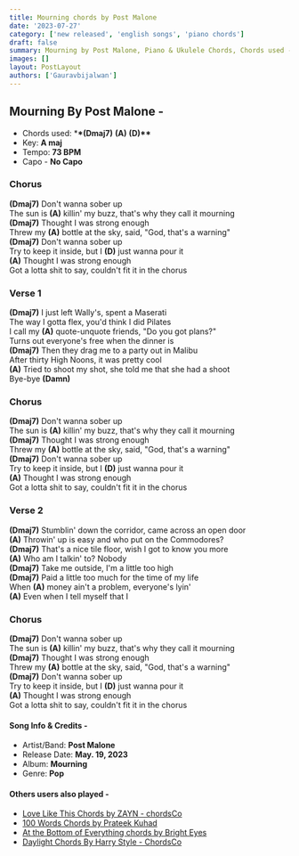 ```yaml
---
title: Mourning chords by Post Malone
date: '2023-07-27'
category: ['new released', 'english songs', 'piano chords']
draft: false
summary: Mourning by Post Malone, Piano & Ukulele Chords, Chords used - (Dmaj7) (A) (D), Capo - No Capo, Key - A major.
images: []
layout: PostLayout
authors: ['Gauravbijalwan']
---
```


## Mourning By ​Post Malone -

- Chords used: \***\*(Dmaj7)** **(A)** **(D)\*\***
- Key: **A maj**
- Tempo: **73 BPM**
- Capo - **No Capo**

### Chorus

**(Dmaj7)** Don't wanna sober up\
The sun is **(A)** killin' my buzz, that's why they call it mourning\
**(Dmaj7)** Thought I was strong enough\
Threw my **(A)** bottle at the sky, said, "God, that's a warning"\
**(Dmaj7)** Don't wanna sober up\
Try to keep it inside, but I **(D)** just wanna pour it\
**(A)** Thought I was strong enough\
Got a lotta shit to say, couldn't fit it in the chorus

### Verse 1

**(Dmaj7)** I just left Wally's, spent a Maserati\
The way I gotta flex, you'd think I did Pilates\
I call my **(A)** quote-unquote friends, "Do you got plans?"\
Turns out everyone's free when the dinner is\
**(Dmaj7)** Then they drag me to a party out in Malibu\
After thirty High Noons, it was pretty cool\
**(A)** Tried to shoot my shot, she told me that she had a shoot\
Bye-bye **(Damn)**

### Chorus

**(Dmaj7)** Don't wanna sober up\
The sun is **(A)** killin' my buzz, that's why they call it mourning\
**(Dmaj7)** Thought I was strong enough\
Threw my **(A)** bottle at the sky, said, "God, that's a warning"\
**(Dmaj7)** Don't wanna sober up\
Try to keep it inside, but I **(D)** just wanna pour it\
**(A)** Thought I was strong enough\
Got a lotta shit to say, couldn't fit it in the chorus

### Verse 2

**(Dmaj7)** Stumblin' down the corridor, came across an open door\
**(A)** Throwin' up is easy and who put on the Commodores?\
**(Dmaj7)** That's a nice tile floor, wish I got to know you more\
**(A)** Who am I talkin' to? Nobody\
**(Dmaj7)** Take me outside, I'm a little too high\
**(Dmaj7)** Paid a little too much for the time of my life\
When **(A)** money ain't a problem, everyone's lyin'\
**(A)** Even when I tell myself that I

### Chorus

**(Dmaj7)** Don't wanna sober up\
The sun is **(A)** killin' my buzz, that's why they call it mourning\
**(Dmaj7)** Thought I was strong enough\
Threw my **(A)** bottle at the sky, said, "God, that's a warning"\
**(Dmaj7)** Don't wanna sober up\
Try to keep it inside, but I **(D)** just wanna pour it\
**(A)** Thought I was strong enough\
Got a lotta shit to say, couldn't fit it in the chorus

#### Song Info & Credits -

- Artist/Band: ​**Post Malone**
- Release Date: **May. 19, 2023**
- Album: **Mourning**
- Genre: **Pop**

#### Others users also played -

- [Love Like This Chords by ZAYN - chordsCo](https://www.chordsco.com/chords/love-like-this-chords-by-zayn-chordsco)
- [100 Words Chords by Prateek Kuhad](https://www.chordsco.com/chords/100-words-chords-by-prateek-kuhad)
- [At the Bottom of Everything chords by Bright Eyes](https://www.chordsco.com/chords/at-the-bottom-of-everything-chords-by-bright-eyes)
- [Daylight Chords By Harry Style - ChordsCo](https://www.chordsco.com/chords/daylight-chords-by-harry-style)
